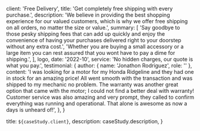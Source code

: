 
  client: 'Free Delivery',
  title: 'Get completely free shipping with every purchase.',
  description:
    'We believe in providing the best shopping experience for our valued customers, which is why we offer free shipping on all orders, no matter the size or value.',
  summary: [
    'Say goodbye to those pesky shipping fees that can add up quickly and enjoy the convenience of having your purchases delivered right to your doorstep without any extra cost.',
    'Whether you are buying a small accessory or a large item you can rest assured that you wont have to pay a dime for shipping.',
  ],
  logo,
  date: '2022-10',
  service: 'No hidden charges, our quote is what you pay.',
  testimonial: {
    author: { name: 'Jonathon Rodriguez', role: '' },
    content:
      'I was looking for a motor for my Honda Ridgeline and they had one in stock for an amazing price! All went smooth with the transaction and was shipped to my mechanic no problem. The warranty was another great option that came with the motor; I could not find a better deal with warranty! Customer service was also amazing and very prompt, they called to confirm everything was running and operational. That alone is awesome as now a days is unheard of!',
  },
}

  title: `${caseStudy.client}`,
  description: caseStudy.description,
}

